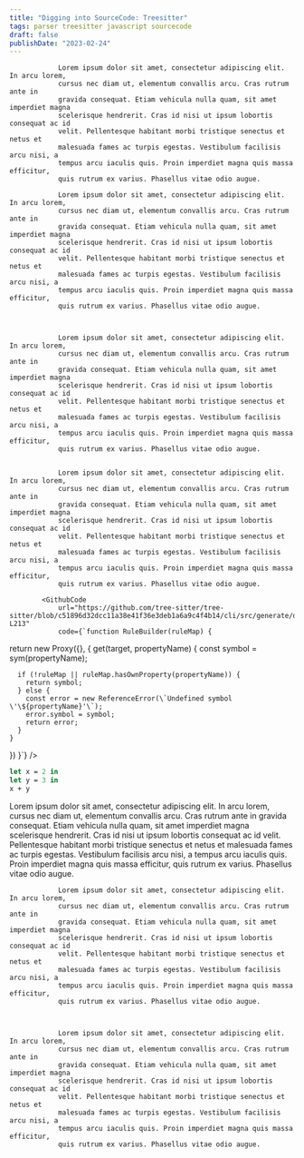 ```yaml
---
title: "Digging into SourceCode: Treesitter"
tags: parser treesitter javascript sourcecode
draft: false
publishDate: "2023-02-24"
---
```



    			Lorem ipsum dolor sit amet, consectetur adipiscing elit. In arcu lorem,
    			cursus nec diam ut, elementum convallis arcu. Cras rutrum ante in
    			gravida consequat. Etiam vehicula nulla quam, sit amet imperdiet magna
    			scelerisque hendrerit. Cras id nisi ut ipsum lobortis consequat ac id
    			velit. Pellentesque habitant morbi tristique senectus et netus et
    			malesuada fames ac turpis egestas. Vestibulum facilisis arcu nisi, a
    			tempus arcu iaculis quis. Proin imperdiet magna quis massa efficitur,
    			quis rutrum ex varius. Phasellus vitae odio augue.

    			Lorem ipsum dolor sit amet, consectetur adipiscing elit. In arcu lorem,
    			cursus nec diam ut, elementum convallis arcu. Cras rutrum ante in
    			gravida consequat. Etiam vehicula nulla quam, sit amet imperdiet magna
    			scelerisque hendrerit. Cras id nisi ut ipsum lobortis consequat ac id
    			velit. Pellentesque habitant morbi tristique senectus et netus et
    			malesuada fames ac turpis egestas. Vestibulum facilisis arcu nisi, a
    			tempus arcu iaculis quis. Proin imperdiet magna quis massa efficitur,
    			quis rutrum ex varius. Phasellus vitae odio augue.



    			Lorem ipsum dolor sit amet, consectetur adipiscing elit. In arcu lorem,
    			cursus nec diam ut, elementum convallis arcu. Cras rutrum ante in
    			gravida consequat. Etiam vehicula nulla quam, sit amet imperdiet magna
    			scelerisque hendrerit. Cras id nisi ut ipsum lobortis consequat ac id
    			velit. Pellentesque habitant morbi tristique senectus et netus et
    			malesuada fames ac turpis egestas. Vestibulum facilisis arcu nisi, a
    			tempus arcu iaculis quis. Proin imperdiet magna quis massa efficitur,
    			quis rutrum ex varius. Phasellus vitae odio augue.


    			Lorem ipsum dolor sit amet, consectetur adipiscing elit. In arcu lorem,
    			cursus nec diam ut, elementum convallis arcu. Cras rutrum ante in
    			gravida consequat. Etiam vehicula nulla quam, sit amet imperdiet magna
    			scelerisque hendrerit. Cras id nisi ut ipsum lobortis consequat ac id
    			velit. Pellentesque habitant morbi tristique senectus et netus et
    			malesuada fames ac turpis egestas. Vestibulum facilisis arcu nisi, a
    			tempus arcu iaculis quis. Proin imperdiet magna quis massa efficitur,
    			quis rutrum ex varius. Phasellus vitae odio augue.

    		<GithubCode
    			url="https://github.com/tree-sitter/tree-sitter/blob/c51896d32dcc11a38e41f36e3deb1a6a9c4f4b14/cli/src/generate/dsl.js#L199-L213"
    			code={`function RuleBuilder(ruleMap) {
  return new Proxy({}, {
    get(target, propertyName) {
      const symbol = sym(propertyName);

      if (!ruleMap || ruleMap.hasOwnProperty(propertyName)) {
        return symbol;
      } else {
        const error = new ReferenceError(\`Undefined symbol \'\${propertyName}'\`);
        error.symbol = symbol;
        return error;
      }
    }
  })
}`}
/>

```ocaml
let x = 2 in 
let y = 3 in
x + y
```


Lorem ipsum dolor sit amet, consectetur adipiscing elit. In arcu lorem,
cursus nec diam ut, elementum convallis arcu. Cras rutrum ante in
gravida consequat. Etiam vehicula nulla quam, sit amet imperdiet magna
scelerisque hendrerit. Cras id nisi ut ipsum lobortis consequat ac id
velit. Pellentesque habitant morbi tristique senectus et netus et
malesuada fames ac turpis egestas. Vestibulum facilisis arcu nisi, a
tempus arcu iaculis quis. Proin imperdiet magna quis massa efficitur,
quis rutrum ex varius. Phasellus vitae odio augue.

    			Lorem ipsum dolor sit amet, consectetur adipiscing elit. In arcu lorem,
    			cursus nec diam ut, elementum convallis arcu. Cras rutrum ante in
    			gravida consequat. Etiam vehicula nulla quam, sit amet imperdiet magna
    			scelerisque hendrerit. Cras id nisi ut ipsum lobortis consequat ac id
    			velit. Pellentesque habitant morbi tristique senectus et netus et
    			malesuada fames ac turpis egestas. Vestibulum facilisis arcu nisi, a
    			tempus arcu iaculis quis. Proin imperdiet magna quis massa efficitur,
    			quis rutrum ex varius. Phasellus vitae odio augue.



    			Lorem ipsum dolor sit amet, consectetur adipiscing elit. In arcu lorem,
    			cursus nec diam ut, elementum convallis arcu. Cras rutrum ante in
    			gravida consequat. Etiam vehicula nulla quam, sit amet imperdiet magna
    			scelerisque hendrerit. Cras id nisi ut ipsum lobortis consequat ac id
    			velit. Pellentesque habitant morbi tristique senectus et netus et
    			malesuada fames ac turpis egestas. Vestibulum facilisis arcu nisi, a
    			tempus arcu iaculis quis. Proin imperdiet magna quis massa efficitur,
    			quis rutrum ex varius. Phasellus vitae odio augue.
